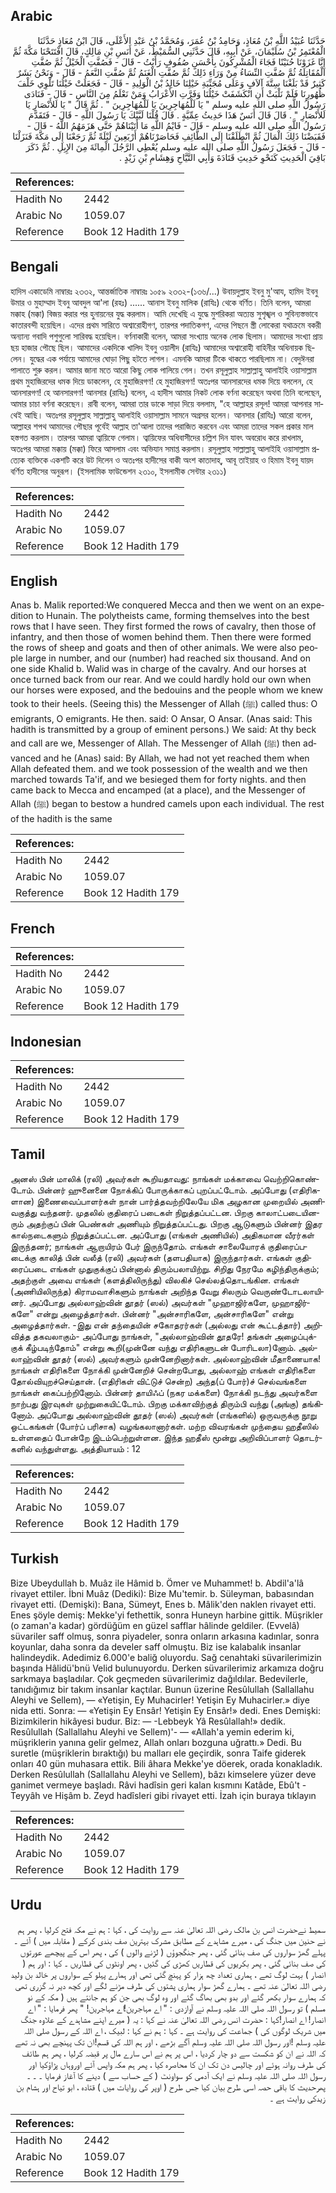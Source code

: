 ## Arabic


<div dir="rtl" lang="ar" style={{fontSize:'larger',backgroundColor:'#f8f9fa',padding:20}}>
حَدَّثَنَا عُبَيْدُ اللَّهِ بْنُ مُعَاذٍ، وَحَامِدُ بْنُ عُمَرَ، وَمُحَمَّدُ بْنُ عَبْدِ الأَعْلَى، قَالَ ابْنُ مُعَاذٍ حَدَّثَنَا الْمُعْتَمِرُ بْنُ سُلَيْمَانَ، عَنْ أَبِيهِ، قَالَ حَدَّثَنِي السُّمَيْطُ، عَنْ أَنَسِ بْنِ مَالِكٍ، قَالَ افْتَتَحْنَا مَكَّةَ ثُمَّ إِنَّا غَزَوْنَا حُنَيْنًا فَجَاءَ الْمُشْرِكُونَ بِأَحْسَنِ صُفُوفٍ رَأَيْتُ - قَالَ - فَصُفَّتِ الْخَيْلُ ثُمَّ صُفَّتِ الْمُقَاتِلَةُ ثُمَّ صُفَّتِ النِّسَاءُ مِنْ وَرَاءِ ذَلِكَ ثُمَّ صُفَّتِ الْغَنَمُ ثُمَّ صُفَّتِ النَّعَمُ - قَالَ - وَنَحْنُ بَشَرٌ كَثِيرٌ قَدْ بَلَغْنَا سِتَّةَ آلاَفٍ وَعَلَى مُجَنِّبَةِ خَيْلِنَا خَالِدُ بْنُ الْوَلِيدِ - قَالَ - فَجَعَلَتْ خَيْلُنَا تَلْوِي خَلْفَ ظُهُورِنَا فَلَمْ نَلْبَثْ أَنِ انْكَشَفَتْ خَيْلُنَا وَفَرَّتِ الأَعْرَابُ وَمَنْ نَعْلَمُ مِنَ النَّاسِ - قَالَ - فَنَادَى رَسُولُ اللَّهِ صلى الله عليه وسلم ‏"‏ يَا لَلْمُهَاجِرِينَ يَا لَلْمُهَاجِرِينَ ‏"‏ ‏.‏ ثُمَّ قَالَ ‏"‏ يَا لَلأَنْصَارِ يَا لَلأَنْصَارِ ‏"‏ ‏.‏ قَالَ قَالَ أَنَسٌ هَذَا حَدِيثُ عِمِّيَّةٍ ‏.‏ قَالَ قُلْنَا لَبَّيْكَ يَا رَسُولَ اللَّهِ - قَالَ - فَتَقَدَّمَ رَسُولُ اللَّهِ صلى الله عليه وسلم - قَالَ - فَايْمُ اللَّهِ مَا أَتَيْنَاهُمْ حَتَّى هَزَمَهُمُ اللَّهُ - قَالَ - فَقَبَضْنَا ذَلِكَ الْمَالَ ثُمَّ انْطَلَقْنَا إِلَى الطَّائِفِ فَحَاصَرْنَاهُمْ أَرْبَعِينَ لَيْلَةً ثُمَّ رَجَعْنَا إِلَى مَكَّةَ فَنَزَلْنَا - قَالَ - فَجَعَلَ رَسُولُ اللَّهِ صلى الله عليه وسلم يُعْطِي الرَّجُلَ الْمِائَةَ مِنَ الإِبِلِ ‏.‏ ثُمَّ ذَكَرَ بَاقِيَ الْحَدِيثِ كَنَحْوِ حَدِيثِ قَتَادَةَ وَأَبِي التَّيَّاحِ وَهِشَامِ بْنِ زَيْدٍ ‏.‏
</div>
<div style={{backgroundColor:'#f8f9fa',padding:20, marginBottom: 10}}><table> <thead> <tr> <th>References:</th> <th></th> </tr> </thead> <tbody><tr><td>Hadith No</td><td>2442</td></tr><tr><td>Arabic No</td><td>1059.07</td></tr><tr><td>Reference</td><td>Book 12 Hadith 179</td></tr></tbody></table></div>

## Bengali


<div dir="ltr" lang="bn" style={{fontSize:'larger',backgroundColor:'#f8f9fa',padding:20}}>
হাদিস একাডেমি নাম্বারঃ ২৩৩২, আন্তর্জাতিক নাম্বারঃ ১০৫৯ ২৩৩২-(১৩৬/...) উবায়দুল্লাহ ইবনু মু'আয, হামিদ ইবনু উমার ও মুহাম্মাদ ইবনু আবদুল আ'লা (রহঃ) ...... আনাস ইবনু মালিক (রাযিঃ) থেকে বর্ণিত। তিনি বলেন, আমরা মক্কাহ (মক্কা) বিজয় করার পর হুনায়নের যুদ্ধ করলাম। আমি দেখেছি এ যুদ্ধে মুশরিকরা অত্যন্ত সুশৃঙ্খল ও সুবিন্যস্তভাবে কাতারবন্দী হয়েছিল। এদের প্রথম সারিতে অশ্বারোহীগণ, তারপর পদাতিকগণ, এদের পিছনে স্ত্রী লোকেরা যথাক্রমে বকরী অন্যান্য গবাদি পশুগুলো সারিবদ্ধ হয়েছিল। বর্ণনাকারী বলেন, আমরা সংখ্যায় অনেক লোক ছিলাম। আমাদের সংখ্যা প্রায় ছয় হাজার পৌছে ছিল। আমাদের একদিকে খালিদ ইবনু ওয়ালীদ (রাযিঃ) আমাদের অশ্বারোহী বাহিনীর অধিনায়ক ছিলেন। যুদ্ধের এক পর্যায়ে আমাদের ঘোড়া পিছু হটতে লাগল। এমনকি আমরা টিকে থাকতে পারছিলাম না। বেদুঈনরা পালাতে শুরু করল। আমার জানা মতে আরো কিছু লোক পালিয়ে গেল। তখন রসূলুল্লাহ সাল্লাল্লাহু আলাইহি ওয়াসাল্লাম প্রথম মুহাজিরদের ধমক দিয়ে ডাকলেন, হে মুহাজিরগণ! হে মুহাজিরগণ! অতঃপর আনসারদের ধমক দিয়ে বললেন, হে আনসারগণ! হে আনসারগণ! আনসার (রাযিঃ) বলেন, এ হাদীস আমার নিকট লোক বর্ণনা করেছেন অথবা তিনি বলেছেন, আমার চাচা বর্ণনা করেছেন। রাবী বলেন, আমরা তার ডাকে সাড়া দিয়ে বললাম, "হে আল্লাহর রসূল! আমরা আপনার সাথেই আছি। অতঃপর রসূলুল্লাহ সাল্লাল্লাহু আলাইহি ওয়াসাল্লাম সামনে অগ্রসর হলেন। আনসার (রাযিঃ) আরো বলেন, আল্লাহর শপথ আমাদের পৌছার পূর্বেই আল্লাহ তা'আলা তাদের পরাজিত করবেন এবং আমরা তাদের সকল প্রকার মাল হস্তগত করলাম। তারপর আমরা ত্বায়িফে গেলাম। ত্বায়িফের অধিবাসীদের চল্লিশ দিন যাবৎ অবরোধ করে রাখলাম, অতঃপর আমরা মক্কায় (মক্কা) ফিরে আসলাম এবং অভিযান সমাপ্ত করলাম। রসূলুল্লাহ সাল্লাল্লাহু আলাইহি ওয়াসাল্লাম প্রত্যেক ব্যক্তিকে একশটি করে উট দিলেন ও অতঃপর হাদীসের বাকী অংশ কাতাদাহ্, আবূ তাইয়াহ ও হিমাম ইবনু যায়দ বর্ণিত হাদীসের অনুরূপ। (ইসলামিক ফাউন্ডেশন ২৩১০, ইসলামীক সেন্টার ২৩১১)
</div>
<div style={{backgroundColor:'#f8f9fa',padding:20, marginBottom: 10}}><table> <thead> <tr> <th>References:</th> <th></th> </tr> </thead> <tbody><tr><td>Hadith No</td><td>2442</td></tr><tr><td>Arabic No</td><td>1059.07</td></tr><tr><td>Reference</td><td>Book 12 Hadith 179</td></tr></tbody></table></div>

## English


<div dir="ltr" lang="en" style={{fontSize:'larger',backgroundColor:'#f8f9fa',padding:20}}>
Anas b. Malik reported:We conquered Mecca and then we went on an expedition to Hunain. The polytheists came, forming themselves into the best rows that I have seen. They first formed the rows of cavalry, then those of infantry, and then those of women behind them. Then there were formed the rows of sheep and goats and then of other animals. We were also people large in number, and our (number) had reached six thousand. And on one side Khalid b. Walid was in charge of the cavalry. And our horses at once turned back from our rear. And we could hardly hold our own when our horses were exposed, and the bedouins and the people whom we knew took to their heels. (Seeing this) the Messenger of Allah (ﷺ) called thus: O emigrants, O emigrants. He then. said: O Ansar, O Ansar. (Anas said: This hadith is transmitted by a group of eminent persons.) We said: At thy beck and call are we, Messenger of Allah. The Messenger of Allah (ﷺ) then advanced and he (Anas) said: By Allah, we had not yet reached them when Allah defeated them. and we took possession of the wealth and we then marched towards Ta'if, and we besieged them for forty nights. and then came back to Mecca and encamped (at a place), and the Messenger of Allah (ﷺ) began to bestow a hundred camels upon each individual. The rest of the hadith is the same
</div>
<div style={{backgroundColor:'#f8f9fa',padding:20, marginBottom: 10}}><table> <thead> <tr> <th>References:</th> <th></th> </tr> </thead> <tbody><tr><td>Hadith No</td><td>2442</td></tr><tr><td>Arabic No</td><td>1059.07</td></tr><tr><td>Reference</td><td>Book 12 Hadith 179</td></tr></tbody></table></div>

## French


<div dir="ltr" lang="fr" style={{fontSize:'larger',backgroundColor:'#f8f9fa',padding:20}}>

</div>
<div style={{backgroundColor:'#f8f9fa',padding:20, marginBottom: 10}}><table> <thead> <tr> <th>References:</th> <th></th> </tr> </thead> <tbody><tr><td>Hadith No</td><td>2442</td></tr><tr><td>Arabic No</td><td>1059.07</td></tr><tr><td>Reference</td><td>Book 12 Hadith 179</td></tr></tbody></table></div>

## Indonesian


<div dir="ltr" lang="id" style={{fontSize:'larger',backgroundColor:'#f8f9fa',padding:20}}>

</div>
<div style={{backgroundColor:'#f8f9fa',padding:20, marginBottom: 10}}><table> <thead> <tr> <th>References:</th> <th></th> </tr> </thead> <tbody><tr><td>Hadith No</td><td>2442</td></tr><tr><td>Arabic No</td><td>1059.07</td></tr><tr><td>Reference</td><td>Book 12 Hadith 179</td></tr></tbody></table></div>

## Tamil


<div dir="ltr" lang="ta" style={{fontSize:'larger',backgroundColor:'#f8f9fa',padding:20}}>
அனஸ் பின் மாலிக் (ரலி) அவர்கள் கூறியதாவது: நாங்கள் மக்காவை வெற்றிகொண்டோம். பின்னர் ஹுனைனை நோக்கிப் போருக்காகப் புறப்பட்டோம். அப்போது (எதிரிகளான) இணைவைப்பாளர்கள் நான் பார்த்தவற்றிலேயே மிக அழகான முறையில் அணிவகுத்து வந்தனர். முதலில் குதிரைப் படைகள் நிறுத்தப்பட்டன. பிறகு காலாட்படையினரும் அதற்குப் பின் பெண்கள் அணியும் நிறுத்தப்பட்டது. பிறகு ஆடுகளும் பின்னர் இதர கால்நடைகளும் நிறுத்தப்பட்டன. அப்போது (எங்கள் அணியில்) அதிகமான வீரர்கள் இருந்தனர்; நாங்கள் ஆறாயிரம் பேர் இருந்தோம். எங்கள் சாலையோரக் குதிரைப்படைக்கு காலித் பின் வலீத் (ரலி) அவர்கள் (தளபதியாக) இருந்தார்கள். எங்கள் குதிரைப்படை எங்கள் முதுகுக்குப் பின்னால் திரும்பலாயிற்று. சிறிது நேரமே கழிந்திருக்கும்; அதற்குள் அவை எங்கள் (களத்திலிருந்து) விலகிச் செல்லத்தொடங்கின. எங்கள் (அணியிலிருந்த) கிராமவாசிகளும் நாங்கள் அறிந்த வேறு சிலரும் வெருண்டோடலாயினர். அப்போது அல்லாஹ்வின் தூதர் (ஸல்) அவர்கள் "முஹாஜிர்களே, முஹாஜிர்களே" என்று அழைத்தார்கள். பின்னர் "அன்சாரிகளே, அன்சாரிகளே" என்று அழைத்தார்கள். -இது என் தந்தையின் சகோதரர்கள் (அல்லது என் கூட்டத்தார்) அறிவித்த தகவலாகும்- அப்போது நாங்கள், "அல்லாஹ்வின் தூதரே! தங்கள் அழைப்புக்குக் கீழ்படிந்தோம்" என்று கூறி(முன்னே வந்து எதிரிகளுடன் போரிடலா)னோம். அல்லாஹ்வின் தூதர் (ஸல்) அவர்களும் முன்னேறினார்கள். அல்லாஹ்வின் மீதாணையாக! நாங்கள் எதிரிகளை நோக்கி முன்னேறிச் சென்றபோது, அல்லாஹ் எங்கள் எதிரிகளை தோல்வியுறச்செய்தான். (எதிரிகள் விட்டுச் சென்ற) அந்த(ப் போர்)ச் செல்வங்களை நாங்கள் கைப்பற்றினோம். பின்னர் தாயிஃப் (நகர மக்களை) நோக்கி நடந்து அவர்களை நாற்பது இரவுகள் முற்றுகையிட்டோம். பிறகு மக்காவிற்குத் திரும்பி வந்து (அங்கு) தங்கினோம். அப்போது அல்லாஹ்வின் தூதர் (ஸல்) அவர்கள் (எங்களில்) ஒருவருக்கு நூறு ஒட்டகங்கள் (போர்ப் பரிசாக) வழங்கலானார்கள். மற்ற விவரங்கள் முந்தைய ஹதீஸில் உள்ளதைப் போன்றே இடம்பெற்றுள்ளன. இந்த ஹதீஸ் மூன்று அறிவிப்பாளர் தொடர்களில் வந்துள்ளது. அத்தியாயம் : 12
</div>
<div style={{backgroundColor:'#f8f9fa',padding:20, marginBottom: 10}}><table> <thead> <tr> <th>References:</th> <th></th> </tr> </thead> <tbody><tr><td>Hadith No</td><td>2442</td></tr><tr><td>Arabic No</td><td>1059.07</td></tr><tr><td>Reference</td><td>Book 12 Hadith 179</td></tr></tbody></table></div>

## Turkish


<div dir="ltr" lang="tr" style={{fontSize:'larger',backgroundColor:'#f8f9fa',padding:20}}>
Bize Ubeydullah b. Muâz ile Hâmid b. Ömer ve Muhammet! b. Abdil'a'lâ rivayet ettiler. İbni Muâz (Dediki): Bize Mu'temir. b. Süleyman, babasından rivayet etti. (Demişki): Bana, Sümeyt, Enes b. Mâlik'den naklen rivayet etti. Enes şöyle demiş: Mekke'yi fethettik, sonra Huneyn harbine gittik. Müşrikler (o zaman'a kadar) gördüğüm en güzel safflar hâlinde geldiler. (Evvelâ) süvariler saff olmuş, sonra piyadeler, sonra onların arkasına kadınlar, sonra koyunlar, daha sonra da develer saff olmuştu. Biz ise kalabalık insanlar halindeydik. Adedimiz 6.000'e baliğ oluyordu. Sağ cenahtaki süvarilerimizin başında Hâlidü'bnü Velid bulunuyordu. Derken süvarilerimiz arkamıza doğru sarkmaya başladılar. Çok geçmeden süvarilerimiz dağıldılar. Bedevilerle, tanıdığımız bir takım insanlar kaçtılar. Bunun üzerine Resûlullah (Sallallahu Aleyhi ve Sellem), — «Yetişin, Ey Muhacirler! Yetişin Ey Muhacirler.» diye nida etti. Sonra: — «Yetişin Ey Ensâr! Yetişin Ey Ensâr!» dedi. Enes Demişki: Bizimkilerin hikâyesi budur. Biz: — -Lebbeyk Yâ Resûlallah!» dedik. Resûlullah (Sallallahu Aleyhi ve Sellem)'- — «Allah'a yemin ederim ki, müşriklerin yanına gelir gelmez, Allah onları bozguna uğrattı.» Dedi. Bu suretle (müşriklerin bıraktığı) bu malları ele geçirdik, sonra Taife giderek onları 40 gün muhasara ettik. Bili âhara Mekke'ye dö­erek, orada konakladık. Derken Resûlullah (Sallallahu Aleyhi ve Sellem), bâzı kimselere yüzer deve ganimet vermeye başladı. Râvi hadîsin geri kalan kısmını Katâde, Ebû't - Teyyâh ve Hişâm b. Zeyd hadîsleri gibi rivayet etti. İzah için buraya tıklayın
</div>
<div style={{backgroundColor:'#f8f9fa',padding:20, marginBottom: 10}}><table> <thead> <tr> <th>References:</th> <th></th> </tr> </thead> <tbody><tr><td>Hadith No</td><td>2442</td></tr><tr><td>Arabic No</td><td>1059.07</td></tr><tr><td>Reference</td><td>Book 12 Hadith 179</td></tr></tbody></table></div>

## Urdu


<div dir="rtl" lang="ur" style={{fontSize:'larger',backgroundColor:'#f8f9fa',padding:20}}>
سمیط نےحضرت انس بن مالک رضی اللہ تعالیٰ عنہ سے روایت کی ، کہا : ہم نے مکہ فتح کرلیا ، پھر ہم نے حنین میں جنگ کی ، میرے مشاہدے کے مطابق مشرک بہترین صف بندی کرکے ( مقابلہ میں ) آئے ۔ پہلے گھڑ سواروں کی صف بنائی گئی ، پھر جنگجوؤں ( لڑنے والوں ) کی ، پھر اس کے پیچھے عورتوں کی صف بنائی گئی ، پھر بکریوں کی قطاریں کھڑی کی گئیں ، پھر اونٹوں کی قطاریں ۔ کہا : اور ہم ( انصار ) بہت لوگ تھے ، ہماری تعداد چھ ہزار کو پہنچ گئی تھی اور ہمارے پہلو کے سواروں پر خالد بن ولید رضی اللہ تعالیٰ عنہ تھے ۔ ہمارے گھڑ سوار ہماری پشتوں کی طرف مڑنے لگے اور کچھ دیر نہ گزری تھی کہ ہمارے سوار بکھر گئے اور بدو بھی بھاگ گئے اور وہ لوگ بھی جن کو ہم جانتے ہیں ( مکہ کے نو مسلم ) تو رسول اللہ صلی اللہ علیہ وسلم نے آوازدی : " اے مہاجرین!اے مہاجرین! " پھر فرمایا : " اے انصار! اے انصار!کہا : حضرت انس رضی اللہ تعالیٰ عنہ نے کہا : یہ ( میرے اپنے مشاہدے کے علاوہ جنگ میں شریک لوگوں کی ) جماعت کی روایت ہے ۔ کہا : ہم نے کہا : لبیک ، اے اللہ کے رسول صلی اللہ علیہ وسلم !اور رسول اللہ صلی اللہ علیہ وسلم آگے بڑھے ، اور ہم اللہ کی قسم!ان تک پہنچے بھی نہ تھے کہ اللہ نے ان کو شکست سے دو چار کردیا ، اس پر ہم نے اس سارے مال پر قبضہ کرلیا ، پھر ہم طائف کی طرف روانہ ہوئے اور چالیس دن تک ان کا محاصرہ کیا ، پھر ہم مکہ واپس آئے اوروہاں پڑاؤکیا اور رسول اللہ صلی اللہ علیہ وسلم نے ایک آدمی کو سواونٹ ( کے حساب سے ) دینے کا آغاز فرمایا ۔ ۔ ۔ پھرحدیث کا باقی حصہ اسی طرح بیان کیا جس طرح ( اوپر کی روایات میں ) قتادہ ، ابو تیاح اور ہشام بن زیدکی روایت ہے ۔
</div>
<div style={{backgroundColor:'#f8f9fa',padding:20, marginBottom: 10}}><table> <thead> <tr> <th>References:</th> <th></th> </tr> </thead> <tbody><tr><td>Hadith No</td><td>2442</td></tr><tr><td>Arabic No</td><td>1059.07</td></tr><tr><td>Reference</td><td>Book 12 Hadith 179</td></tr></tbody></table></div>